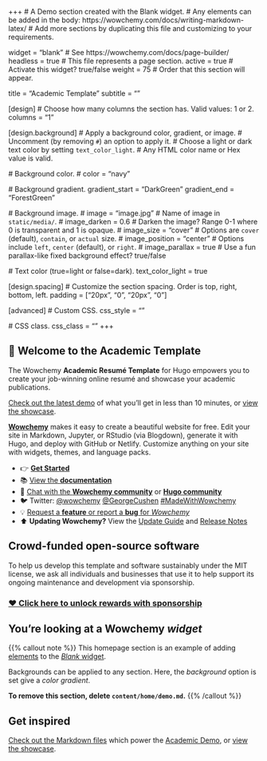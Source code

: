 +++
# A Demo section created with the Blank widget.
# Any elements can be added in the body: https://wowchemy.com/docs/writing-markdown-latex/
# Add more sections by duplicating this file and customizing to your requirements.

widget = "blank"  # See https://wowchemy.com/docs/page-builder/
headless = true  # This file represents a page section.
active = true  # Activate this widget? true/false
weight = 75  # Order that this section will appear.

title = "Academic Template"
subtitle = ""

[design]
  # Choose how many columns the section has. Valid values: 1 or 2.
  columns = "1"

[design.background]
  # Apply a background color, gradient, or image.
  #   Uncomment (by removing `#`) an option to apply it.
  #   Choose a light or dark text color by setting `text_color_light`.
  #   Any HTML color name or Hex value is valid.

  # Background color.
  # color = "navy"
  
  # Background gradient.
  gradient_start = "DarkGreen"
  gradient_end = "ForestGreen"
  
  # Background image.
  # image = "image.jpg"  # Name of image in `static/media/`.
  # image_darken = 0.6  # Darken the image? Range 0-1 where 0 is transparent and 1 is opaque.
  # image_size = "cover"  #  Options are `cover` (default), `contain`, or `actual` size.
  # image_position = "center"  # Options include `left`, `center` (default), or `right`.
  # image_parallax = true  # Use a fun parallax-like fixed background effect? true/false
  
  # Text color (true=light or false=dark).
  text_color_light = true

[design.spacing]
  # Customize the section spacing. Order is top, right, bottom, left.
  padding = ["20px", "0", "20px", "0"]

[advanced]
 # Custom CSS. 
 css_style = ""
 
 # CSS class.
 css_class = ""
+++

## 👋 Welcome to the Academic Template

The Wowchemy **Academic Resumé Template** for Hugo empowers you to create your job-winning online resumé and showcase your academic publications.

[Check out the latest demo](https://academic-demo.netlify.app) of what you'll get in less than 10 minutes, or [view the showcase](https://wowchemy.com/user-stories/).

[**Wowchemy**](https://wowchemy.com) makes it easy to create a beautiful website for free. Edit your site in Markdown, Jupyter, or RStudio (via Blogdown), generate it with Hugo, and deploy with GitHub or Netlify. Customize anything on your site with widgets, themes, and language packs.

- 👉 [**Get Started**](https://wowchemy.com/docs/install/)
- 📚 [View the **documentation**](https://wowchemy.com/docs/)
- 💬 [Chat with the **Wowchemy community**](https://discord.gg/z8wNYzb) or [**Hugo community**](https://discourse.gohugo.io)
- 🐦 Twitter: [@wowchemy](https://twitter.com/wowchemy) [@GeorgeCushen](https://twitter.com/GeorgeCushen) [#MadeWithWowchemy](https://twitter.com/search?q=(%23MadeWithWowchemy%20OR%20%23MadeWithAcademic)&src=typed_query)
- 💡 [Request a **feature** or report a **bug** for _Wowchemy_](https://github.com/wowchemy/wowchemy-hugo-modules/issues)
- ⬆️ **Updating Wowchemy?** View the [Update Guide](https://wowchemy.com/docs/update/) and [Release Notes](https://wowchemy.com/updates/)

## Crowd-funded open-source software

To help us develop this template and software sustainably under the MIT license, we ask all individuals and businesses that use it to help support its ongoing maintenance and development via sponsorship.

### [❤️ Click here to unlock rewards with sponsorship](https://wowchemy.com/plans/)

## You're looking at a Wowchemy _widget_

{{% callout note %}}
This homepage section is an example of adding [elements](https://sourcethemes.com/academic/docs/writing-markdown-latex/) to the [*Blank* widget](https://sourcethemes.com/academic/docs/widgets/).

Backgrounds can be applied to any section. Here, the *background* option is set give a *color gradient*.

**To remove this section, delete `content/home/demo.md`.**
{{% /callout %}}

## Get inspired

[Check out the Markdown files](https://github.com/wowchemy/starter-academic/tree/master/exampleSite) which power the [Academic Demo](https://academic-demo.netlify.app), or [view the showcase](https://wowchemy.com/user-stories/).
